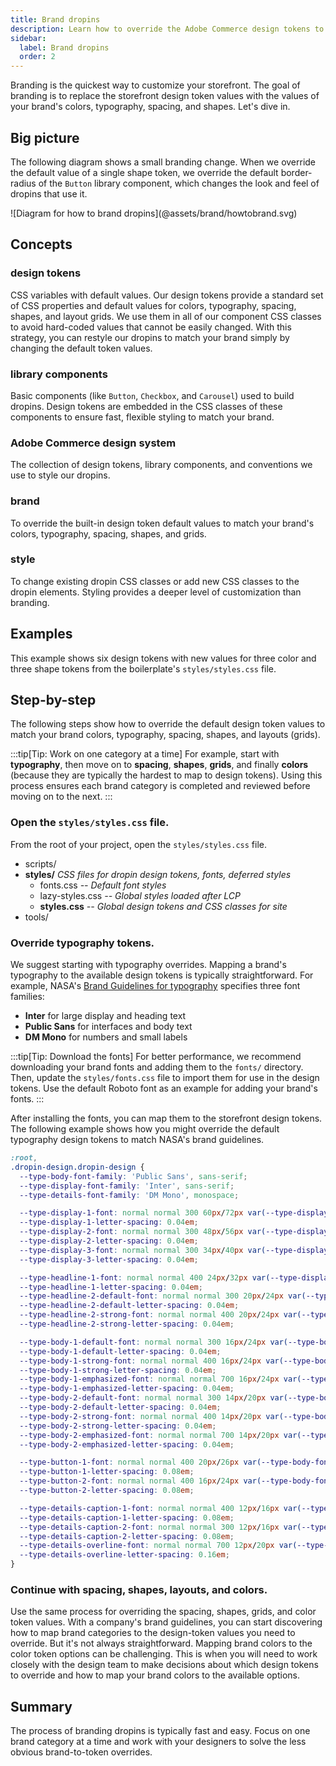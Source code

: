 ```yaml
---
title: Brand dropins
description: Learn how to override the Adobe Commerce design tokens to match your brand.
sidebar:
  label: Brand dropins
  order: 2
---
```



Branding is the quickest way to customize your storefront. The goal of branding is to replace the storefront design token values with the values of your brand's colors, typography, spacing, and shapes. Let's dive in.

## Big picture

The following diagram shows a small branding change. When we override the default value of a single shape token, we override the default border-radius of the `Button` library component, which changes the look and feel of dropins that use it.

<Diagram caption="How to override the dropin-design tokens.">
  ![Diagram for how to brand dropins](@assets/brand/howtobrand.svg)
</Diagram>

## Concepts

<Concepts>

### design tokens

CSS variables with default values. Our design tokens provide a standard set of CSS properties and default values for colors, typography, spacing, shapes, and layout grids. We use them in all of our component CSS classes to avoid hard-coded values that cannot be easily changed. With this strategy, you can restyle our dropins to match your brand simply by changing the default token values.

<CodeImport code={base} title="All default design tokens" lang="css" frame="none" />

### library components

Basic components (like `Button`, `Checkbox`, and `Carousel`) used to build dropins. Design tokens are embedded in the CSS classes of these components to ensure fast, flexible styling to match your brand.

### Adobe Commerce design system

The collection of design tokens, library components, and conventions we use to style our dropins.

### brand

To override the built-in design token default values to match your brand's colors, typography, spacing, shapes, and grids.

### style

To change existing dropin CSS classes or add new CSS classes to the dropin elements. Styling provides a deeper level of customization than branding.

</Concepts>

## Examples

This example shows six design tokens with new values for three color and three shape tokens from the boilerplate's `styles/styles.css` file.

<CodeExample code={styles} lang="css" title="styles/styles.css" />

## Step-by-step

The following steps show how to override the default design token values to match your brand colors, typography, spacing, shapes, and layouts (grids).

:::tip[Tip: Work on one category at a time]
For example, start with **typography**, then move on to **spacing**, **shapes**, **grids**, and finally **colors** (because they are typically the hardest to map to design tokens). Using this process ensures each brand category is completed and reviewed before moving on to the next.
:::

<Steps>

### Open the `styles/styles.css` file.

From the root of your project, open the `styles/styles.css` file.

<FileTree>
 
- scripts/
- **styles/** _CSS files for dropin design tokens, fonts, deferred styles_
  - fonts.css _-- Default font styles_
  - lazy-styles.css _-- Global styles loaded after LCP_
  - **styles.css** _-- Global design tokens and CSS classes for site_
- tools/

</FileTree>

### Override typography tokens.

We suggest starting with typography overrides. Mapping a brand's typography to the available design tokens is typically straightforward. For example, NASA's [Brand Guidelines for typography](https://www.nasa.gov/nasa-brand-center/brand-guidelines/#Typography) specifies three font families:

- **Inter** for large display and heading text
- **Public Sans** for interfaces and body text
- **DM Mono** for numbers and small labels

:::tip[Tip: Download the fonts]
For better performance, we recommend downloading your brand fonts and adding them to the `fonts/` directory. Then, update the `styles/fonts.css` file to import them for use in the design tokens. Use the default Roboto font as an example for adding your brand's fonts.
:::

After installing the fonts, you can map them to the storefront design tokens. The following example shows how you might override the default typography design tokens to match NASA's brand guidelines.

```css
:root,
.dropin-design.dropin-design {
  --type-body-font-family: 'Public Sans', sans-serif;
  --type-display-font-family: 'Inter', sans-serif;
  --type-details-font-family: 'DM Mono', monospace;

  --type-display-1-font: normal normal 300 60px/72px var(--type-display-font-family); /* Hero title */
  --type-display-1-letter-spacing: 0.04em;
  --type-display-2-font: normal normal 300 48px/56px var(--type-display-font-family); /* Banner title */
  --type-display-2-letter-spacing: 0.04em;
  --type-display-3-font: normal normal 300 34px/40px var(--type-display-font-family); /* Desktop & tablet section title */
  --type-display-3-letter-spacing: 0.04em;

  --type-headline-1-font: normal normal 400 24px/32px var(--type-display-font-family); /* Desktop & tablet page title */
  --type-headline-1-letter-spacing: 0.04em;
  --type-headline-2-default-font: normal normal 300 20px/24px var(--type-display-font-family); /* Rail title */
  --type-headline-2-default-letter-spacing: 0.04em;
  --type-headline-2-strong-font: normal normal 400 20px/24px var(--type-display-font-family); /* Mobile page and section title */
  --type-headline-2-strong-letter-spacing: 0.04em;

  --type-body-1-default-font: normal normal 300 16px/24px var(--type-body-font-family); /* Normal text paragraph */
  --type-body-1-default-letter-spacing: 0.04em;
  --type-body-1-strong-font: normal normal 400 16px/24px var(--type-body-font-family);
  --type-body-1-strong-letter-spacing: 0.04em;
  --type-body-1-emphasized-font: normal normal 700 16px/24px var(--type-body-font-family);
  --type-body-1-emphasized-letter-spacing: 0.04em;
  --type-body-2-default-font: normal normal 300 14px/20px var(--type-body-font-family);
  --type-body-2-default-letter-spacing: 0.04em;
  --type-body-2-strong-font: normal normal 400 14px/20px var(--type-body-font-family);
  --type-body-2-strong-letter-spacing: 0.04em;
  --type-body-2-emphasized-font: normal normal 700 14px/20px var(--type-body-font-family);
  --type-body-2-emphasized-letter-spacing: 0.04em;

  --type-button-1-font: normal normal 400 20px/26px var(--type-body-font-family); /* Primary button text */
  --type-button-1-letter-spacing: 0.08em;
  --type-button-2-font: normal normal 400 16px/24px var(--type-body-font-family); /* Small buttons */
  --type-button-2-letter-spacing: 0.08em;

  --type-details-caption-1-font: normal normal 400 12px/16px var(--type-details-font-family);
  --type-details-caption-1-letter-spacing: 0.08em;
  --type-details-caption-2-font: normal normal 300 12px/16px var(--type-details-font-family);
  --type-details-caption-2-letter-spacing: 0.08em;
  --type-details-overline-font: normal normal 700 12px/20px var(--type-details-font-family);
  --type-details-overline-letter-spacing: 0.16em;
}
```

### Continue with spacing, shapes, layouts, and colors.

Use the same process for overriding the spacing, shapes, grids, and color token values. With a company's brand guidelines, you can start discovering how to map brand categories to the design-token values you need to override. But it's not always straightforward. Mapping brand colors to the color token options can be challenging. This is when you will need to work closely with the design team to make decisions about which design tokens to override and how to map your brand colors to the available options.

</Steps>

## Summary

The process of branding dropins is typically fast and easy. Focus on one brand category at a time and work with your designers to solve the less obvious brand-to-token overrides.
